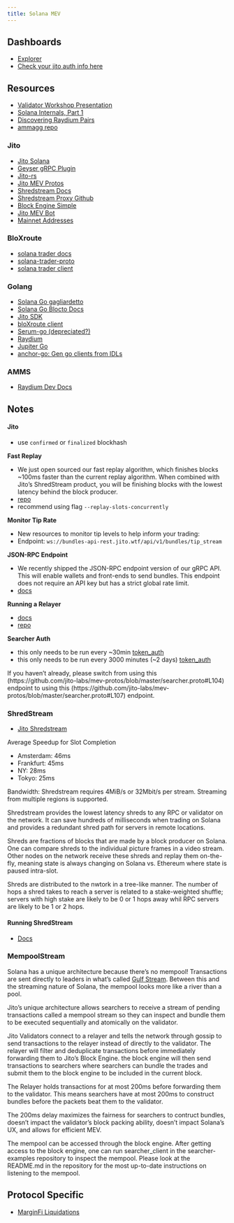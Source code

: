 ```yaml
---
title: Solana MEV
---
```


## Dashboards

- [Explorer](https://explorer.jito.wtf/)
- [Check your jito auth info here](https://web.miniextensions.com/WV3gZjFwqNqITsMufIEp)

## Resources

- [Validator Workshop Presentation](https://drive.google.com/file/d/167xk5uwR8mIpa_Rrh7yjVZ0Cc6nQ_hrj/view)
- [Solana Internals, Part 1](https://medium.com/@metaproph3t/solana-internals-part-1-449ee68cb4f4)
- [Discovering Raydium Pairs](https://github.com/patrulek/Writings/blob/main/Discovering%20Raydium%20Pairs.md)
- [ammagg repo](https://github.com/brendan-mccaffrey/ammagg)

### Jito

- [Jito Solana](https://github.com/jito-foundation/jito-solana/tree/v1.17-fast-replay)
- [Geyser gRPC Plugin](https://github.com/jito-foundation/geyser-grpc-plugin)
- [Jito-rs](https://github.com/jito-labs/jito-rs)
- [Jito MEV Protos](https://github.com/jito-labs/mev-protos/blob/master/json_rpc/http.md)
- [Shredstream Docs](https://jito-labs.gitbook.io/mev/searcher-services/shredstream)
- [Shredstream Proxy Github](https://github.com/jito-labs/shredstream-proxy)
- [Block Engine Simple](https://github.com/jito-labs/block_engine_simple)
- [Jito MEV Bot](https://github.com/jito-labs/mev-bot)
- [Mainnet Addresses](https://jito-labs.gitbook.io/mev/searcher-resources/block-engine/mainnet-addresses)

### BloXroute

- [solana trader docs](https://docs.bloxroute.com/solana/trader-api-v2)
- [solana-trader-proto](https://github.com/bloXroute-Labs/solana-trader-proto)
- [solana trader client](https://github.com/bloXroute-Labs/solana-trader-client-go)

### Golang

- [Solana Go gagliardetto](https://github.com/gagliardetto/solana-go)
- [Solana Go Blocto Docs](https://blocto.github.io/solana-go-sdk/)
- [Jito SDK](https://pkg.go.dev/github.com/weeaa/jito-go)
- [bloXroute client](https://github.com/bloXroute-Labs/solana-trader-client-go)
- [Serum-go (depreciated?)](https://github.com/gagliardetto/serum-go)
- [Raydium](https://pkg.go.dev/github.com/patrulek/rayscan)
- [Jupiter Go](https://github.com/ilkamo/jupiter-go)
- [anchor-go: Gen go clients from IDLs](https://github.com/gagliardetto/anchor-go)

### AMMS

- [Raydium Dev Docs](https://docs.raydium.io/raydium/protocol/developers)


## Notes

#### **Jito** 

- use `confirmed` or `finalized` blockhash

**Fast Replay**

- We just open sourced our fast replay algorithm, which finishes blocks ~100ms faster than the current replay algorithm. When combined with Jito's ShredStream product, you will be finishing blocks with the lowest latency behind the block producer.
- [repo](https://github.com/jito-foundation/jito-solana/tree/v1.17-fast-replay)
- recommend using flag `--replay-slots-concurrently`

**Monitor Tip Rate**

- New resources to monitor tip levels to help inform your trading:
- Endpoint: `ws://bundles-api-rest.jito.wtf/api/v1/bundles/tip_stream`

**JSON-RPC Endpoint**

- We recently shipped the JSON-RPC endpoint version of our gRPC API. This will enable wallets and front-ends to send bundles. This endpoint does not require an API key but has a strict global rate limit. 
- [docs](https://github.com/jito-labs/mev-protos/blob/6f7529b1526944884c94f31b44d0bd880c9bd460/json_rpc/http.md)

**Running a Relayer**

- [docs](https://jito-foundation.gitbook.io/mev/jito-relayer/running-a-relayer)
- [repo](https://github.com/jito-foundation/jito-relayer)

**Searcher Auth**

- this only needs to be run every ~30min [token_auth](https://github.com/jito-labs/searcher-examples/blob/cefcd5a8ac18d3287f639f6cc4952602a179d6a7/searcher_client/src/token_authenticator.rs#L130)
- this only needs to be run every 3000 minutes (~2 days) [token_auth](https://github.com/jito-labs/searcher-examples/blob/cefcd5a8ac18d3287f639f6cc4952602a179d6a7/searcher_client/src/token_authenticator.rs#L114)

If you haven't already, please switch from using this (https://github.com/jito-labs/mev-protos/blob/master/searcher.proto#L104) endpoint to using this (https://github.com/jito-labs/mev-protos/blob/master/searcher.proto#L107) endpoint.


### ShredStream

- [Jito Shredstream](https://jito-labs.gitbook.io/mev/searcher-services/shredstream)

Average Speedup for Slot Completion

- Amsterdam: 46ms
- Frankfurt: 45ms
- NY: 28ms
- Tokyo: 25ms

Bandwidth: Shredstream requires 4MiB/s or 32Mbit/s per stream. Streaming from multiple regions is supported.

Shredstream provides the lowest latency shreds to any RPC or validator on the network. It can save hundreds of milliseconds when trading on Solana and provides a redundant shred path for servers in remote locations.

Shreds are fractions of blocks that are made by a block producer on Solana. One can compare shreds to the individual picture frames in a video stream. Other nodes on the network receive these shreds and replay them on-the-fly, meaning state is always changing on Solana vs. Ethereum where state is paused intra-slot.

Shreds are distributed to the nwtork in a tree-like manner. The number of hops a shred takes to reach a server is related to a stake-weighted shuffle; servers with high stake are likely to be 0 or 1 hops away whil RPC servers are likely to be 1 or 2 hops.


#### **Running ShredStream**

- [Docs](https://jito-labs.gitbook.io/mev/searcher-services/shredstream#running-shredstream)

### MempoolStream

Solana has a unique architecture because there's no mempool! Transactions are sent directly to leaders in what's called [Gulf Stream](https://medium.com/solana-labs/gulf-stream-solanas-mempool-less-transaction-forwarding-protocol-d342e72186ad). Between this and the streaming nature of Solana, the mempool looks more like a river than a pool. 

Jito's unique architecture allows searchers to receive a stream of pending transactions called a mempool stream so they can inspect and bundle them to be executed sequentially and atomically on the validator.

Jito Validators connect to a relayer and tells the network through gossip to send transactions to the relayer instead of directly to the validator. The relayer will filter and deduplicate transactions before immediately forwarding them to Jito's Block Engine. the block engine will then send transactions to searchers where searchers can bundle the trades and submit them to the block engine to be included in the current block.

The Relayer holds transactions for at most 200ms before forwarding them to the validator. This means searchers have at most 200ms to construct bundles before the packets beat them to the validator.

The 200ms delay maximizes the fairness for searchers to contruct bundles, doesn't impact the validator's block packing ability, doesn't impact Solana's UX, and allows for efficient MEV.

The mempool can be accessed through the block engine. After getting access to the block engine, one can run searcher_client in the searcher-examples repository to inspect the mempool. Please look at the README.md in the repository for the most up-to-date instructions on listening to the mempool.


## Protocol Specific

- [MarginFi Liquidations](https://github.com/mrgnlabs/mrgn-ts/tree/main/apps/alpha-liquidator)